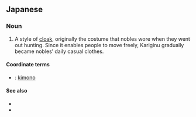 ==Japanese==
{{ja-kanjitab|狩|衣}}

===Noun===
{{ja-noun|かりぎぬ}}

# A style of [[cloak]], originally the costume that nobles wore when they went out hunting. Since it enables people to move freely, Kariginu gradually became nobles’ daily casual clothes.

====Coordinate terms====
* {{ja-r|着物|きもの}}: [[kimono]]

====See also====
* {{pedialite|lang=ja}}
* {{pedialite|Kariginu}}